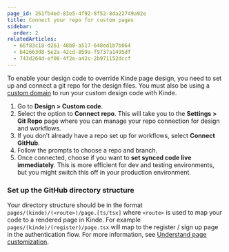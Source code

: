 ```yaml
---
page_id: 261fb4ed-83e5-4f92-8f52-8da22749a92e
title: Connect your repo for custom pages
sidebar:
  order: 2
relatedArticles:
  - 66f83c18-d261-48b8-a517-648ed1b7b064
  - b42663d8-5e2a-42cd-859a-f9737a1495df
  - 743d264d-ef08-4f2e-a42c-2b971152dccf
---
```


To enable your design code to override Kinde page design, you need to set up and connect a git repo for the design files. You must also be using a [custom domain](/build/domains/pointing-your-domain/) to run your custom design code with Kinde.

1. Go to **Design > Custom code**.
2. Select the option to **Connect repo**. This will take you to the **Settings > Git Repo** page where you can manage your repo connection for design and workflows.
3. If you don’t already have a repo set up for workflows, select **Connect GitHub**. 
4. Follow the prompts to choose a repo and branch. 
5. Once connected, choose if you want to **set synced code live immediately**. This is more efficient for dev and testing environments, but you might switch this off in your production environment.

### Set up the GitHub directory structure

Your directory structure should be in the format `pages/(kinde)/(<route>)/page.[ts/tsx]` where `<route>` is used to map your code to a rendered page in Kinde. For example `pages/(kinde)/(register)/page.tsx` will map to the register / sign up page in the authentication flow. For more information, see [Understand page customization](/design/design-with-code/understand-page-design/).
